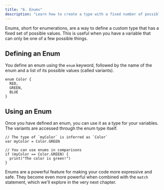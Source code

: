 ```yaml
---
title: "6. Enums"
description: "Learn how to create a type with a fixed number of possible values using enums in Boba."
---
```


Enums, short for enumerations, are a way to define a custom type that has a fixed set of possible values. This is useful when you have a variable that can only be one of a few possible things.

## Defining an Enum

You define an enum using the `enum` keyword, followed by the name of the enum and a list of its possible values (called variants).

```boba
enum Color {
  RED,
  GREEN,
  BLUE
}
```

## Using an Enum

Once you have defined an enum, you can use it as a type for your variables. The variants are accessed through the enum type itself.

```boba
// The type of `myColor` is inferred as `Color`
var myColor = Color.GREEN

// You can use enums in comparisons
if (myColor == Color.GREEN) {
  print("The color is green!")
}
```

Enums are a powerful feature for making your code more expressive and safe. They become even more powerful when combined with the `match` statement, which we'll explore in the very next chapter.
